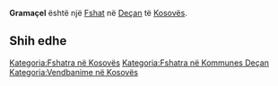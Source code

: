 {{Fshat në Kosovës
 | Emri                = Gramaçel
| sqi_N_name = Gramaçel
| sqi_N_FULL_NAME_RO = Gramaçel
| sqi_N_FULL_NAME_ND_RO = Gramacel
| sqi_N_SORT_NAME_RG = GRAMACEL
| sqi_N_FULL_NAME_RG = Gramaçel
| sqi_N_FULL_NAME_ND_RG = Gramacel
| sqi_V_name = Gramaçe
| sqi_V_FULL_NAME_RO = Gramaçe Gramaqel
| sqi_V_FULL_NAME_ND_RO = Gramace Gramaqel
| sqi_V_SORT_NAME_RG = GRAMACE GRAMAQEL
| sqi_V_FULL_NAME_RG = Gramaçe Gramaqel
| sqi_V_FULL_NAME_ND_RG = Gramace Gramaqel
| srp_D_name = Gramočelj
| srp_D_FULL_NAME_RO = Gramočelj
| srp_D_FULL_NAME_ND_RO = Gramocelj
| srp_D_SORT_NAME_RG = GRAMOCELJ
| srp_D_FULL_NAME_RG = Gramočelj
| srp_D_FULL_NAME_ND_RG = Gramocelj
| srp_DS_name = Грамочељ
| srp_DS_FULL_NAME_RO = Грамочељ
| srp_DS_FULL_NAME_ND_RO = Грамочељ
| srp_DS_SORT_NAME_RG = ГРАМОЧЕЉ
| srp_DS_FULL_NAME_RG = Грамочељ
| srp_DS_FULL_NAME_ND_RG = Грамочељ
| srp_V_name = Gramočel
| srp_V_FULL_NAME_RO = Gramočel Gramocelj
| srp_V_FULL_NAME_ND_RO = Gramocel Gramocelj
| srp_V_SORT_NAME_RG = GRAMOCEL GRAMOCELJ
| srp_V_FULL_NAME_RG = Gramočel Gramocelj
| srp_V_FULL_NAME_ND_RG = Gramocel Gramocelj

 | Emri (Rasa dhanore) = 
 | Figura              = 
 | Shteti              = Kosovo
 | Komuna              = Deçan
 | Kodi postar         = 
 | Sipërfaqja          = 

 | Popullsia           = 

 | Regj. i popullsisë  = 
 | Dend. e popullsisë  = 
 | Faqja zyrtare       = 
 <!--- Koordinatat ----> 
 | Gjerësia            = 42.482222
 | Gjatësia            = 20.363611
 | Lartësia            = 
}}
'''Gramaçel''' është një [[Fshat]] në [[Deçan]] të [[Kosovës]].

<!-- == Gjeografia == -->
<!-- == Historia == -->
<!-- == Demografia == -->
== Shih edhe ==
{{Komuna Deçan}}
{{Kosovo-Administrata-Cung}}

[[Kategoria:Fshatra në Kosovës]]
[[Kategoria:Fshatra në Kommunes Deçan]]
[[Kategoria:Vendbanime në Kosovës]]